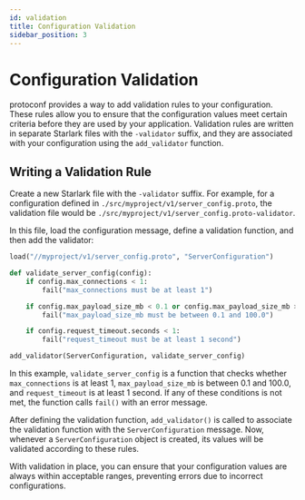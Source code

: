 ```yaml
---
id: validation
title: Configuration Validation
sidebar_position: 3
---
```


# Configuration Validation

protoconf provides a way to add validation rules to your configuration. These rules allow you to ensure that the configuration values meet certain criteria before they are used by your application. Validation rules are written in separate Starlark files with the `-validator` suffix, and they are associated with your configuration using the `add_validator` function.

## Writing a Validation Rule

Create a new Starlark file with the `-validator` suffix. For example, for a configuration defined in `./src/myproject/v1/server_config.proto`, the validation file would be `./src/myproject/v1/server_config.proto-validator`.

In this file, load the configuration message, define a validation function, and then add the validator:

```python title=./src/myproject/v1/server_config.proto-valdator
load("//myproject/v1/server_config.proto", "ServerConfiguration")

def validate_server_config(config):
    if config.max_connections < 1:
        fail("max_connections must be at least 1")

    if config.max_payload_size_mb < 0.1 or config.max_payload_size_mb > 100.0:
        fail("max_payload_size_mb must be between 0.1 and 100.0")

    if config.request_timeout.seconds < 1:
        fail("request_timeout must be at least 1 second")

add_validator(ServerConfiguration, validate_server_config)
```

In this example, `validate_server_config` is a function that checks whether `max_connections` is at least 1, `max_payload_size_mb` is between 0.1 and 100.0, and `request_timeout` is at least 1 second. If any of these conditions is not met, the function calls `fail()` with an error message.

After defining the validation function, `add_validator()` is called to associate the validation function with the `ServerConfiguration` message. Now, whenever a `ServerConfiguration` object is created, its values will be validated according to these rules.

With validation in place, you can ensure that your configuration values are always within acceptable ranges, preventing errors due to incorrect configurations.
